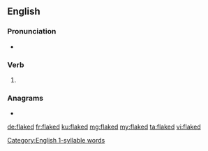 ==English==

===Pronunciation===
* {{IPA|/fleɪkt/|lang=en}}
[[Category:English 1-syllable words]]

===Verb===
{{head|en|verb form}}

# {{en-past of|flake}}

===Anagrams===
* {{l|en|defalk}}

[[de:flaked]]
[[fr:flaked]]
[[ku:flaked]]
[[mg:flaked]]
[[my:flaked]]
[[ta:flaked]]
[[vi:flaked]]